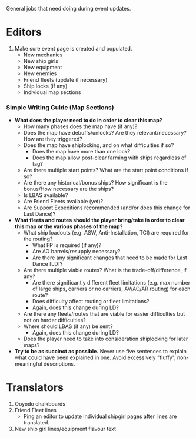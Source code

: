 General jobs that need doing during event updates.

=Editors=

# Make sure event page is created and populated.
#* New mechanics
#* New ship girls
#* New equipment
#* New enemies
#* Friend fleets (update if necessary)
#* Ship locks (if any)
#* Individual map sections

===Simple Writing Guide (Map Sections)===

*'''What does the player need to do in order to clear this map?'''
**How many phases does the map have (if any)?
**Does the map have debuffs/unlocks? Are they relevant/necessary? How are they triggered?
**Does the map have shiplocking, and on what difficulties if so?
***Does the map have more than one lock?
***Does the map allow post-clear farming with ships regardless of tag?
**Are there multiple start points? What are the start point conditions if so?
**Are there any historical/bonus ships? How significant is the bonus/How necessary are the ships?
**Is LBAS available?
**Are Friend Fleets available (yet)?
**Are Support Expeditions recommended (and/or does this change for Last Dance)?
*'''What fleets and routes should the player bring/take in order to clear this map or the various phases of the map?'''
**What ship loadouts (e.g. ASW, Anti-Installation, TCI) are required for the routing?
***What FP is required (if any)?
***Are AO barrels/resupply necessary?
***Are there any significant changes that need to be made for Last Dance [LD]?
**Are there multiple viable routes? What is the trade-off/difference, if any?
***Are there significantly different fleet limitations (e.g. max number of large ships, carriers or no carriers, AV/AO/AR routing) for each route?
***Does difficulty affect routing or fleet limitations?
***Again, does this change during LD?
**Are there any fleets/routes that are viable for easier difficulties but not on harder difficulties?
**Where should LBAS (if any) be sent?
***Again, does this change during LD?
**Does the player need to take into consideration shiplocking for later maps?
*'''Try to be as succinct as possible.''' Never use five sentences to explain what could have been explained in one. Avoid excessively "fluffy", non-meaningful descriptions.

=Translators=

# Ooyodo chalkboards
# Friend Fleet lines
#* Ping an editor to update individual shipgirl pages after lines are translated.
# New ship girl lines/equipment flavour text

{{Docs}}